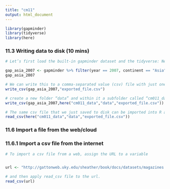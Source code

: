 ```yaml
---
title: "cm11"
output: html_document
---
```

```r
library(gapminder)
library(tidyverse)
library(here)
```

### 11.3 Writing data to disk (10 mins)

```r
# Let’s first load the built-in gapminder dataset and the tidyverse: Next, let’s filter the data only from 2007 and only in the Asia continent and save it to a variable

gap_asia_2007 <- gapminder %>% filter(year == 2007, continent == "Asia")
gap_asia_2007
```


```r
# We can write this to a comma-separated value (csv) file with just one command
write_csv(gap_asia_2007,"exported_file.csv")
```




```r
# create a new folder “data” and within it a subfolder called “cm011_data”, specify here() and then save a file to that location with these commands:
write_csv(gap_asia_2007,here("cm011_data","data","exported_file.csv"))
```


```r
# The same csv file that we just saved to disk can be imported into R again by specifying the path where it exists
read_csv(here("cm011_data","data","exported_file.csv"))
```

### 11.6 Import a file from the web/cloud
### 11.6.1 Import a csv file from the internet
```r
# To import a csv file from a web, assign the URL to a variable


url <- "http://gattonweb.uky.edu/sheather/book/docs/datasets/magazines.csv"

# and then apply read_csv file to the url.
read_csv(url)
```

